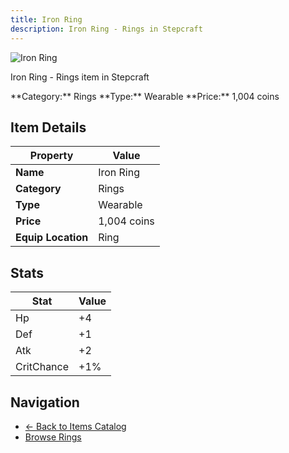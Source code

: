 ```yaml
---
title: Iron Ring
description: Iron Ring - Rings in Stepcraft
---
```


<div className="flex items-start gap-6 mb-8">
  <div className="flex-shrink-0">
    <img src="/assets/resources/trinketry/rings/iron_ring.png" alt="Iron Ring" className="w-24 h-24 border rounded-lg" />
  </div>
  <div className="flex-1">
    <div className="space-y-2">
      <p className="text-lg text-muted-foreground">Iron Ring - Rings item in Stepcraft</p>
      <div className="flex flex-wrap gap-4 text-sm">
        <span className="px-2 py-1 bg-blue-100 dark:bg-blue-900 rounded-md">
          **Category:** Rings
        </span>
        <span className="px-2 py-1 bg-green-100 dark:bg-green-900 rounded-md">
          **Type:** Wearable
        </span>
        <span className="px-2 py-1 bg-yellow-100 dark:bg-yellow-900 rounded-md">
          **Price:** 1,004 coins
        </span>
      </div>
    </div>
  </div>
</div>

## Item Details

| Property | Value |
|----------|-------|
| **Name** | Iron Ring |
| **Category** | Rings |
| **Type** | Wearable |
| **Price** | 1,004 coins |
| **Equip Location** | Ring |



## Stats

| Stat | Value |
|------|-------|
| Hp | +4 |
| Def | +1 |
| Atk | +2 |
| CritChance | +1% |


## Navigation

- [← Back to Items Catalog](/docs/items)
- [Browse Rings](/docs/items#rings)
